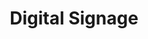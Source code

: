 ---
title: Digital Signage
description: Specialized digital signage solutions for impactful displays in retail, corporate, and public spaces.
image:
    icon: ../../assets/icons/signage.svg
    cover:
    article:
---